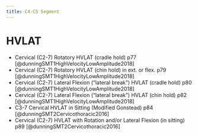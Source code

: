 ```yaml
---
title: C4-C5 Segment
---
```


# HVLAT

- Cervical (C2-7) Rotatory HVLAT (cradle hold) p77 [@dunningSMT1HighVelocityLowAmplitude2018]
- Cervical (C2-7) Rotatory HVLAT (chin hold) in ext. or flex. p79 [@dunningSMT1HighVelocityLowAmplitude2018]
- Cervical (C2-7) Lateral Flexion ("lateral break") HVLAT (cradle hold) p80 [@dunningSMT1HighVelocityLowAmplitude2018]
- Cervical (C2-7) Lateral Flexion ("lateral break") HVLAT (chin hold) p82 [@dunningSMT1HighVelocityLowAmplitude2018]
- C3-7 Cervical HVLAT in Sitting (Modified Gonstead) p84 [@dunningSMT2Cervicothoracic2016]
- Cervical (C2-7) HVLAT with Rotation and/or Lateral Flexion (in sitting) p89 [@dunningSMT2Cervicothoracic2016]